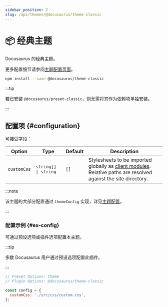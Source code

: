 ```yaml
---
sidebar_position: 2
slug: /api/themes/@docusaurus/theme-classic
---
```


# 📦 经典主题


Docusaurus 的经典主题。

更多配置细节请参阅[主题配置页面](theme-configuration.mdx)。

```bash npm2yarn
npm install --save @docusaurus/theme-classic
```

:::tip

若已安装 `@docusaurus/preset-classic`，则无需将其作为依赖项单独安装。

:::

## 配置项 {#configuration}

可接受字段：

<APITable>

| Option | Type | Default | Description |
| --- | --- | --- | --- |
| `customCss` | <code>string[] \| string</code> | `[]` | Stylesheets to be imported globally as [client modules](../../advanced/client.mdx#client-modules). Relative paths are resolved against the site directory. |

</APITable>

:::note

该主题的大部分配置通过 `themeConfig` 实现，详见[主题配置](./theme-configuration.mdx)。

:::

### 配置示例 {#ex-config}

可通过预设选项或插件选项配置本主题。

:::tip

多数 Docusaurus 用户通过预设选项配置此插件。

:::

```js config-tabs
// Preset Options: theme
// Plugin Options: @docusaurus/theme-classic

const config = {
  customCss: './src/css/custom.css',
};
```